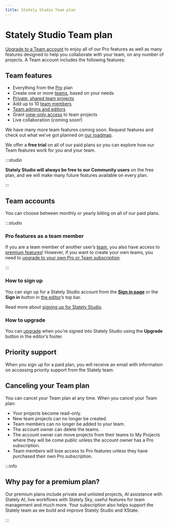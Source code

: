 ```yaml
---
title: Stately Studio Team plan
---
```


# Stately Studio Team plan

[Upgrade to a Team account](https://stately.ai/pricing) to enjoy all of our Pro features as well as many features designed to help you collaborate with your team, on any number of projects. A Team account includes the following features:

## Team features

- Everything from the [Pro](studio-pro-plan.mdx) plan
- Create one or more [teams](teams.mdx), based on your needs
- [Private, shared team projects](/docs/projects/#change-a-projects-visibility)
- Add up to 10 [team members](/docs/teams/#invite-new-members-to-a-team)
- [Team admins and editors](/docs/teams/#admin-role)
- Grant [view-only access](/docs/teams/#viewer-role) to team projects
- Live collaboration (coming soon!)

We have many more team features coming soon. Request features and check out what we’ve got planned on [our roadmap](https://feedback.stately.ai).

We offer a **free trial** on all of our paid plans so you can explore how our Team features work for you and your team.

:::studio

**Stately Studio will always be free to our Community users** on the free plan, and we will make many future features available on every plan.

:::

## Team accounts

You can choose between monthly or yearly billing on all of our paid plans.

:::studio

### Pro features as a team member

If you are a team member of another user’s [team](teams.mdx), you also have access to [premium features](studio-pro-plan.mdx)! However, if you want to create your own teams, you need to [upgrade to your own Pro or Team subscription](upgrade.mdx).

:::

### How to sign up

You can sign up for a Stately Studio account from the [**Sign in page**](https://stately.ai/registry/login) or the **Sign in** button in [the editor](https://stately.ai/editor)’s top bar.

Read more about [signing up for Stately Studio](sign-up.mdx).

### How to upgrade

You can [upgrade](upgrade.mdx) when you’re signed into Stately Studio using the **Upgrade** button in the editor’s footer.

## Priority support

When you sign up for a paid plan, you will receive an email with information on accessing priority support from the Stately team.

## Canceling your Team plan

You can cancel your Team plan at any time. When you cancel your Team plan:

- Your projects become read-only.
- New team projects can no longer be created.
- Team members can no longer be added to your team.
- The account owner can delete the teams.
- The account owner can move projects from their teams to My Projects where they will be come public unless the account owner has a Pro subscription.
- Team members will lose access to Pro features unless they have purchased their own Pro.subscription.

:::info

## Why pay for a premium plan?

Our premium plans include private and unlisted projects, AI assistance with Stately AI, live workflows with Stately Sky, useful features for team management and much more. Your subscription also helps support the Stately team as we build and improve Stately Studio and XState.

:::
